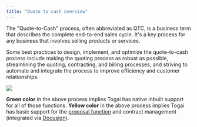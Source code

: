 ```yaml
---
title: "Quote to cash overview"
---
```


The "Quote-to-Cash" process, often abbreviated as QTC, is a business term that describes the complete end-to-end sales cycle. It's a key process for any business that involves selling products or services.

Some best practices to design, implement, and optimize the quote-to-cash process include making the quoting process as robust as possible, streamlining the quoting, contracting, and billing processes, and striving to automate and integrate the process to improve efficiency and customer relationships.

<Frame caption="Entire Quote-to-cash process">
  <img src="/docs/images/qtc-overview.png" />
</Frame>

**Green color** in the above process implies Togai has native inbuilt support for all of those functions.
**Yellow color** in the above process implies Togai has basic support for the [proposal function](/docs/proposals) and contract management (integrated via [Docusign](/docs/integrations/docusign)).